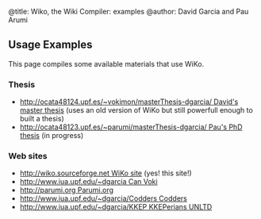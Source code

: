 ﻿@title: Wiko, the Wiki Compiler: examples
@author: David Garcia and Pau Arumi

== Usage Examples ==

This page compiles some available materials that use WiKo.

=== Thesis ===

* [[http://ocata48124.upf.es/~vokimon/masterThesis-dgarcia/ David's master thesis]] (uses an old version of WiKo but still powerfull enough to built a thesis)
* [[http://ocata48123.upf.es/~parumi/masterThesis-dgarcia/ Pau's PhD thesis]] (in progress)

=== Web sites ===
* [[http://wiko.sourceforge.net WiKo site]] (yes! this site!)
* [[http://www.iua.upf.edu/~dgarcia Can Voki]]
* [[http://parumi.org Parumi.org]]
* [[http://www.iua.upf.edu/~dgarcia/Codders Codders]]
* [[http://www.iua.upf.edu/~dgarcia/KKEP KKEPerians UNLTD]]


